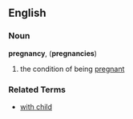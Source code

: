 ==English==
===Noun===
'''pregnancy''', ('''pregnancies''')
#the condition of being [[pregnant]]
===Related Terms===
*[[with child]]